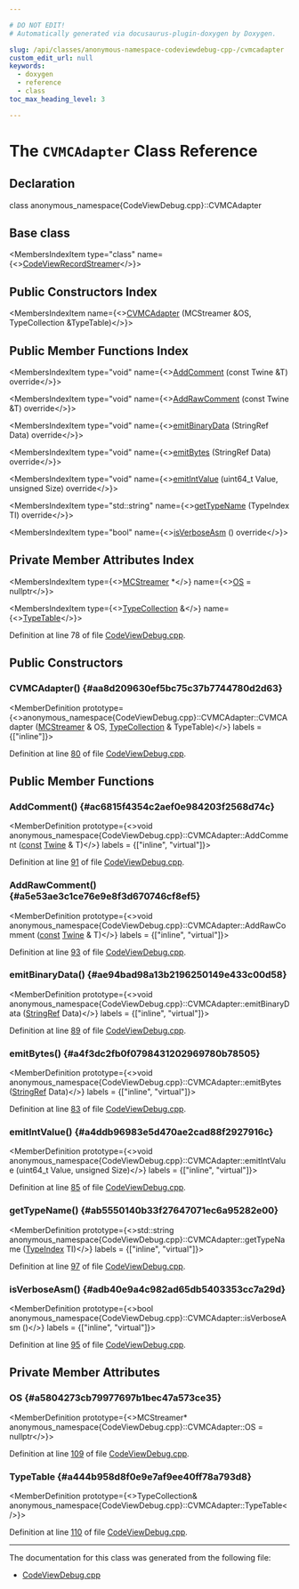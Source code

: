 ```yaml
---

# DO NOT EDIT!
# Automatically generated via docusaurus-plugin-doxygen by Doxygen.

slug: /api/classes/anonymous-namespace-codeviewdebug-cpp-/cvmcadapter
custom_edit_url: null
keywords:
  - doxygen
  - reference
  - class
toc_max_heading_level: 3

---
```





# The `CVMCAdapter` Class Reference

<DoxygenPage pluginConfig={pluginConfig}>



## Declaration

<CodeBlock>class anonymous_namespace{CodeViewDebug.cpp}::CVMCAdapter</CodeBlock>

## Base class

<MembersIndex>

<MembersIndexItem
  type="class"
  name={<><a href="/docs/api/classes/llvm/codeview/codeviewrecordstreamer">CodeViewRecordStreamer</a></>}>
</MembersIndexItem>

</MembersIndex>

## Public Constructors Index

<MembersIndex>

<MembersIndexItem
  name={<><a href="#aa8d209630ef5bc75c37b7744780d2d63">CVMCAdapter</a> (MCStreamer &amp;OS, TypeCollection &amp;TypeTable)</>}>
</MembersIndexItem>

</MembersIndex>

## Public Member Functions Index

<MembersIndex>

<MembersIndexItem
  type="void"
  name={<><a href="#ac6815f4354c2aef0e984203f2568d74c">AddComment</a> (const Twine &amp;T) override</>}>
</MembersIndexItem>

<MembersIndexItem
  type="void"
  name={<><a href="#a5e53ae3c1ce76e9e8f3d670746cf8ef5">AddRawComment</a> (const Twine &amp;T) override</>}>
</MembersIndexItem>

<MembersIndexItem
  type="void"
  name={<><a href="#ae94bad98a13b2196250149e433c00d58">emitBinaryData</a> (StringRef Data) override</>}>
</MembersIndexItem>

<MembersIndexItem
  type="void"
  name={<><a href="#a4f3dc2fb0f0798431202969780b78505">emitBytes</a> (StringRef Data) override</>}>
</MembersIndexItem>

<MembersIndexItem
  type="void"
  name={<><a href="#a4ddb96983e5d470ae2cad88f2927916c">emitIntValue</a> (uint64&#95;t Value, unsigned Size) override</>}>
</MembersIndexItem>

<MembersIndexItem
  type="std::string"
  name={<><a href="#ab5550140b33f27647071ec6a95282e00">getTypeName</a> (TypeIndex TI) override</>}>
</MembersIndexItem>

<MembersIndexItem
  type="bool"
  name={<><a href="#adb40e9a4c982ad65db5403353cc7a29d">isVerboseAsm</a> () override</>}>
</MembersIndexItem>

</MembersIndex>

## Private Member Attributes Index

<MembersIndex>

<MembersIndexItem
  type={<><a href="/docs/api/classes/llvm/mcstreamer">MCStreamer</a> &#42;</>}
  name={<><a href="#a5804273cb79977697b1bec47a573ce35">OS</a> = nullptr</>}>
</MembersIndexItem>

<MembersIndexItem
  type={<><a href="/docs/api/classes/llvm/codeview/typecollection">TypeCollection</a> &amp;</>}
  name={<><a href="#a444b958d8f0e9e7af9ee40ff78a793d8">TypeTable</a></>}>
</MembersIndexItem>

</MembersIndex>


Definition at line 78 of file <a href="/docs/api/files/lib/lib/codegen/lib/codegen/asmprinter/codeviewdebug-cpp">CodeViewDebug.cpp</a>.

<SectionDefinition>

## Public Constructors

### CVMCAdapter() {#aa8d209630ef5bc75c37b7744780d2d63}

<MemberDefinition
  prototype={<>anonymous&#95;namespace&#123;CodeViewDebug.cpp&#125;::CVMCAdapter::CVMCAdapter (<a href="/docs/api/classes/llvm/mcstreamer">MCStreamer</a> &amp; OS, <a href="/docs/api/classes/llvm/codeview/typecollection">TypeCollection</a> &amp; TypeTable)</>}
  labels = {["inline"]}>

Definition at line <a href="/docs/api/files/lib/lib/codegen/lib/codegen/asmprinter/codeviewdebug-cpp/#l00080">80</a> of file <a href="/docs/api/files/lib/lib/codegen/lib/codegen/asmprinter/codeviewdebug-cpp">CodeViewDebug.cpp</a>.
</MemberDefinition>

</SectionDefinition>

<SectionDefinition>

## Public Member Functions

### AddComment() {#ac6815f4354c2aef0e984203f2568d74c}

<MemberDefinition
  prototype={<>void anonymous&#95;namespace&#123;CodeViewDebug.cpp&#125;::CVMCAdapter::AddComment (<a href="/docs/api/files/lib/lib/target/lib/target/aarch64/aarch64promoteconstant-cpp/#a90f8350fecae261c25be85d38b451bff">const</a> <a href="/docs/api/classes/llvm/twine">Twine</a> &amp; T)</>}
  labels = {["inline", "virtual"]}>

Definition at line <a href="/docs/api/files/lib/lib/codegen/lib/codegen/asmprinter/codeviewdebug-cpp/#l00091">91</a> of file <a href="/docs/api/files/lib/lib/codegen/lib/codegen/asmprinter/codeviewdebug-cpp">CodeViewDebug.cpp</a>.
</MemberDefinition>

### AddRawComment() {#a5e53ae3c1ce76e9e8f3d670746cf8ef5}

<MemberDefinition
  prototype={<>void anonymous&#95;namespace&#123;CodeViewDebug.cpp&#125;::CVMCAdapter::AddRawComment (<a href="/docs/api/files/lib/lib/target/lib/target/aarch64/aarch64promoteconstant-cpp/#a90f8350fecae261c25be85d38b451bff">const</a> <a href="/docs/api/classes/llvm/twine">Twine</a> &amp; T)</>}
  labels = {["inline", "virtual"]}>

Definition at line <a href="/docs/api/files/lib/lib/codegen/lib/codegen/asmprinter/codeviewdebug-cpp/#l00093">93</a> of file <a href="/docs/api/files/lib/lib/codegen/lib/codegen/asmprinter/codeviewdebug-cpp">CodeViewDebug.cpp</a>.
</MemberDefinition>

### emitBinaryData() {#ae94bad98a13b2196250149e433c00d58}

<MemberDefinition
  prototype={<>void anonymous&#95;namespace&#123;CodeViewDebug.cpp&#125;::CVMCAdapter::emitBinaryData (<a href="/docs/api/classes/llvm/stringref">StringRef</a> Data)</>}
  labels = {["inline", "virtual"]}>

Definition at line <a href="/docs/api/files/lib/lib/codegen/lib/codegen/asmprinter/codeviewdebug-cpp/#l00089">89</a> of file <a href="/docs/api/files/lib/lib/codegen/lib/codegen/asmprinter/codeviewdebug-cpp">CodeViewDebug.cpp</a>.
</MemberDefinition>

### emitBytes() {#a4f3dc2fb0f0798431202969780b78505}

<MemberDefinition
  prototype={<>void anonymous&#95;namespace&#123;CodeViewDebug.cpp&#125;::CVMCAdapter::emitBytes (<a href="/docs/api/classes/llvm/stringref">StringRef</a> Data)</>}
  labels = {["inline", "virtual"]}>

Definition at line <a href="/docs/api/files/lib/lib/codegen/lib/codegen/asmprinter/codeviewdebug-cpp/#l00083">83</a> of file <a href="/docs/api/files/lib/lib/codegen/lib/codegen/asmprinter/codeviewdebug-cpp">CodeViewDebug.cpp</a>.
</MemberDefinition>

### emitIntValue() {#a4ddb96983e5d470ae2cad88f2927916c}

<MemberDefinition
  prototype={<>void anonymous&#95;namespace&#123;CodeViewDebug.cpp&#125;::CVMCAdapter::emitIntValue (uint64&#95;t Value, unsigned Size)</>}
  labels = {["inline", "virtual"]}>

Definition at line <a href="/docs/api/files/lib/lib/codegen/lib/codegen/asmprinter/codeviewdebug-cpp/#l00085">85</a> of file <a href="/docs/api/files/lib/lib/codegen/lib/codegen/asmprinter/codeviewdebug-cpp">CodeViewDebug.cpp</a>.
</MemberDefinition>

### getTypeName() {#ab5550140b33f27647071ec6a95282e00}

<MemberDefinition
  prototype={<>std::string anonymous&#95;namespace&#123;CodeViewDebug.cpp&#125;::CVMCAdapter::getTypeName (<a href="/docs/api/classes/llvm/codeview/typeindex">TypeIndex</a> TI)</>}
  labels = {["inline", "virtual"]}>

Definition at line <a href="/docs/api/files/lib/lib/codegen/lib/codegen/asmprinter/codeviewdebug-cpp/#l00097">97</a> of file <a href="/docs/api/files/lib/lib/codegen/lib/codegen/asmprinter/codeviewdebug-cpp">CodeViewDebug.cpp</a>.
</MemberDefinition>

### isVerboseAsm() {#adb40e9a4c982ad65db5403353cc7a29d}

<MemberDefinition
  prototype={<>bool anonymous&#95;namespace&#123;CodeViewDebug.cpp&#125;::CVMCAdapter::isVerboseAsm ()</>}
  labels = {["inline", "virtual"]}>

Definition at line <a href="/docs/api/files/lib/lib/codegen/lib/codegen/asmprinter/codeviewdebug-cpp/#l00095">95</a> of file <a href="/docs/api/files/lib/lib/codegen/lib/codegen/asmprinter/codeviewdebug-cpp">CodeViewDebug.cpp</a>.
</MemberDefinition>

</SectionDefinition>

<SectionDefinition>

## Private Member Attributes

### OS {#a5804273cb79977697b1bec47a573ce35}

<MemberDefinition
  prototype={<>MCStreamer&#42; anonymous&#95;namespace&#123;CodeViewDebug.cpp&#125;::CVMCAdapter::OS = nullptr</>}>

Definition at line <a href="/docs/api/files/lib/lib/codegen/lib/codegen/asmprinter/codeviewdebug-cpp/#l00109">109</a> of file <a href="/docs/api/files/lib/lib/codegen/lib/codegen/asmprinter/codeviewdebug-cpp">CodeViewDebug.cpp</a>.
</MemberDefinition>

### TypeTable {#a444b958d8f0e9e7af9ee40ff78a793d8}

<MemberDefinition
  prototype={<>TypeCollection&amp; anonymous&#95;namespace&#123;CodeViewDebug.cpp&#125;::CVMCAdapter::TypeTable</>}>

Definition at line <a href="/docs/api/files/lib/lib/codegen/lib/codegen/asmprinter/codeviewdebug-cpp/#l00110">110</a> of file <a href="/docs/api/files/lib/lib/codegen/lib/codegen/asmprinter/codeviewdebug-cpp">CodeViewDebug.cpp</a>.
</MemberDefinition>

</SectionDefinition>

<hr/>

The documentation for this class was generated from the following file:

<ul>
<li><a href="/docs/api/files/lib/lib/codegen/lib/codegen/asmprinter/codeviewdebug-cpp">CodeViewDebug.cpp</a></li>
</ul>

</DoxygenPage>
